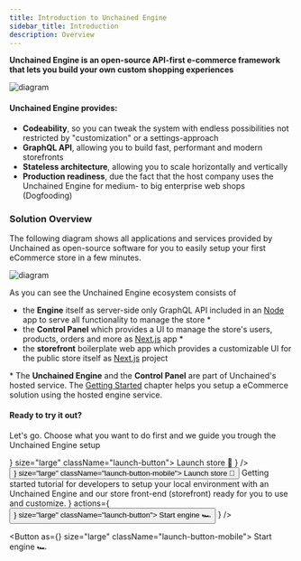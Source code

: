 ```yaml
---
title: Introduction to Unchained Engine
sidebar_title: Introduction
description: Overview
---
```


**Unchained Engine is an open-source API-first e-commerce framework that lets you build your own custom shopping experiences**

![diagram](./images/System-Architecture.png)

#### Unchained Engine provides:

- **Codeability**, so you can tweak the system with endless possibilities not restricted by "customization" or a settings-approach
- **GraphQL API**, allowing you to build fast, performant and modern storefronts
- **Stateless architecture**, allowing you to scale horizontally and vertically
- **Production readiness**, due the fact that the host company uses the Unchained Engine for medium- to big enterprise web shops (Dogfooding)

### Solution Overview

The following diagram shows all applications and services provided by Unchained as open-source software for you to easily setup your first eCommerce store in a few minutes.

![diagram](./images/Unchained_Ecosystem.png)

As you can see the Unchained Engine ecosystem consists of

- the **Engine** itself as server-side only GraphQL API included in an [Node](https://www.nodejs.com/) app to serve all functionality to manage the store \*
- the **Control Panel** which provides a UI to manage the store's users, products, orders and more as [Next.js](https://nextjs.org/) app \*
- the **storefront** boilerplate web app which provides a customizable UI for the public store itself as [Next.js](https://nextjs.org/) project

\* The **Unchained Engine** and the **Control Panel** are part of Unchained's hosted service. The [Getting Started](getting-started/engine-launch) chapter helps you setup a eCommerce solution using the hosted engine service.

#### Ready to try it out?

Let's go. Choose what you want to do first and we guide you trough the Unchained Engine setup


<div className="launch-card-wrapper">
 <Card
    style={{ marginTop: 48 }}
    heading="I want to have my eCommerce store online in 15min!"
    description="Quick start tutorial to guide you through the steps to launch our storefront web app online with its own Unchained Engine setup."
    actions={
      <Button as={<Link to="/getting-started/engine-launch" />} size="large" className="launch-button">
        Launch store 🚀
      </Button>
    }
  />
  <Button as={<Link to="/getting-started/engine-launch" />} size="large" className="launch-button-mobile">
    Launch store 🚀
  </Button>
<Card
  style={{ marginTop: 32 }}
  heading="I want to start the engine locally"
  description={
    <span>
      Getting started tutorial for developers to setup your local environment with an Unchained Engine
      and our store front-end (storefront) ready for you to use and customize.
    </span>
  }
  actions={
    <Button as={<Link to="/installation/install-engine" />} size="large" className="launch-button">
      Start engine 🏎
    </Button>
  }
/>

  <Button as={<Link to="/installation/install-engine" />} size="large" className="launch-button-mobile">
    Start engine  🏎
  </Button>
</div>
